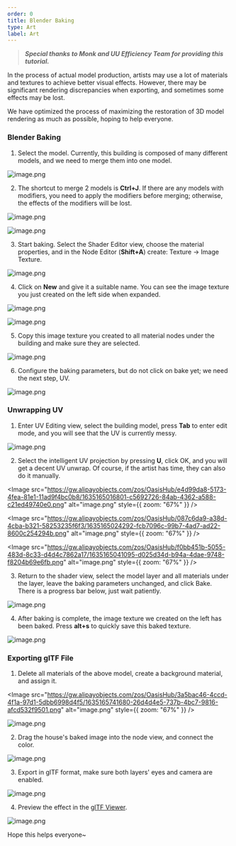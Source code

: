 ```yaml
---
order: 0
title: Blender Baking
type: Art
label: Art
---
```


> **_Special thanks to Monk and UU Efficiency Team for providing this tutorial._**

In the process of actual model production, artists may use a lot of materials and textures to achieve better visual effects. However, there may be significant rendering discrepancies when exporting, and sometimes some effects may be lost.

We have optimized the process of maximizing the restoration of 3D model rendering as much as possible, hoping to help everyone.

### Blender Baking

1. Select the model. Currently, this building is composed of many different models, and we need to merge them into one model.

![image.png](https://gw.alipayobjects.com/zos/OasisHub/062ab80a-f13e-4bde-b916-61ed65150540/1635163063741-2a68da6a-bb53-47ef-8404-7f52c127c802.png)

2. The shortcut to merge 2 models is **Ctrl+J**. If there are any models with modifiers, you need to apply the modifiers before merging; otherwise, the effects of the modifiers will be lost.

![image.png](https://gw.alipayobjects.com/zos/OasisHub/ba1e9e63-4bf9-431d-95e3-d508e79aad63/1635163542878-3653c3a0-e4f5-4a6c-b7b7-d7184c98a819.png)

![image.png](https://gw.alipayobjects.com/zos/OasisHub/2178d932-f0f2-438a-9f8c-527d1f6f05fa/1635163601788-28030c1a-37cd-4713-ba7a-af822bc3933a.png)

3. Start baking. Select the Shader Editor view, choose the material properties, and in the Node Editor (**Shift+A**) create: Texture -> Image Texture.

![image.png](https://gw.alipayobjects.com/zos/OasisHub/e2ba5925-225c-48fa-b9e7-250e6f4e64a0/1635164198831-1237a411-8897-4ad0-b992-33c8b2b4000c.png)

4. Click on **New** and give it a suitable name. You can see the image texture you just created on the left side when expanded.

![image.png](https://gw.alipayobjects.com/zos/OasisHub/cd9518f4-a6cd-48f3-8b04-7e7dfd20e661/1635164520500-013dc671-1db1-44f2-94a2-7213e0c5c343.png)

![image.png](https://gw.alipayobjects.com/zos/OasisHub/3864b696-e0f0-4511-a230-1ca067205f67/1635164571943-ab22c291-6e52-49f2-87d3-cacc1ba6d468.png)

5. Copy this image texture you created to all material nodes under the building and make sure they are selected.

![image.png](https://gw.alipayobjects.com/zos/OasisHub/f92bd96d-4afd-42b5-b575-672461acb064/1635164645095-27735887-b48b-48ee-8877-c01efda281f2.png)

6. Configure the baking parameters, but do not click on bake yet; we need the next step, UV.

![image.png](https://gw.alipayobjects.com/zos/OasisHub/38b7d00e-1363-420d-bbc0-a06b1cbbb5f1/1635164890110-0f3449bd-7109-4d22-b083-dc725797b93e.png)

### Unwrapping UV

1. Enter UV Editing view, select the building model, press **Tab** to enter edit mode, and you will see that the UV is currently messy.

![image.png](https://gw.alipayobjects.com/zos/OasisHub/f98df575-2c59-4288-a567-0ecbc66c1548/1635164950027-7a66b660-7b1d-4e83-a499-b37ac64bb6a9.png)

2. Select the intelligent UV projection by pressing **U**, click OK, and you will get a decent UV unwrap. Of course, if the artist has time, they can also do it manually.

<Image src="https://gw.alipayobjects.com/zos/OasisHub/e4d99da8-5173-4fea-81e1-11ad9f4bc0b8/1635165016801-c5692726-84ab-4362-a588-c21ed49740e0.png" alt="image.png" style={{ zoom: "67%" }} />

<Image src="https://gw.alipayobjects.com/zos/OasisHub/087c6da9-a38d-4cba-b321-58253235f6f3/1635165024292-fcb7096c-99b7-4ad7-ad22-8600c254294b.png" alt="image.png" style={{ zoom: "67%" }} />

<Image src="https://gw.alipayobjects.com/zos/OasisHub/f0bb451b-5055-483d-8c33-d4d4c7862a17/1635165041095-d025d34d-b94a-4dae-9748-f8204b69e6fb.png" alt="image.png" style={{ zoom: "67%" }} />

3. Return to the shader view, select the model layer and all materials under the layer, leave the baking parameters unchanged, and click Bake. There is a progress bar below, just wait patiently.

![image.png](https://gw.alipayobjects.com/zos/OasisHub/e8c439b1-4dc4-419e-abe4-ad7fb7a3b8e5/1635165107820-c9733262-2672-4d1a-ac01-0452ed71c440.png)

4. After baking is complete, the image texture we created on the left has been baked. Press **alt+s** to quickly save this baked texture.

![image.png](https://gw.alipayobjects.com/zos/OasisHub/96becab7-74e3-4b2b-94e8-0c74bc5929d5/1635165192308-88c6f55f-faa6-4aa2-91c5-2b7114dbc3e8.png)

### Exporting glTF File

1. Delete all materials of the above model, create a background material, and assign it.

<Image src="https://gw.alipayobjects.com/zos/OasisHub/3a5bac46-4ccd-4f1a-97d1-5dbb6998d4f5/1635165741680-26d4d4e5-737b-4bc7-9816-afcd532f9501.png" alt="image.png" style={{ zoom: "67%" }} />

![image.png](https://gw.alipayobjects.com/zos/OasisHub/a2d19c0a-79b9-4d51-b306-83a86d4388e4/1635165697839-5f88f82f-a66b-453d-970d-3398818ca8d8.png)

2. Drag the house's baked image into the node view, and connect the color.

![image.png](https://gw.alipayobjects.com/zos/OasisHub/ad28062c-09f0-4586-8ca0-a927f94e57d0/1635165825176-cb680c0b-9126-47f8-8ee2-920df3831a89.png)

3. Export in glTF format, make sure both layers' eyes and camera are enabled.

![image.png](https://gw.alipayobjects.com/zos/OasisHub/1590d92c-54ba-4efa-b6ca-6c2c3e8b95de/1635165880957-933cc281-8848-436f-a2af-186d818202d1.png)

4. Preview the effect in the [glTF Viewer](https://galacean.antgroup.com/#/gltf-viewer).

![image.png](https://gw.alipayobjects.com/zos/OasisHub/81cfd9e4-474a-45dc-8133-de27a9c08dd6/1635166016557-59978f7f-6c91-4f13-99b3-9907e5c8cd44.png)

Hope this helps everyone~
